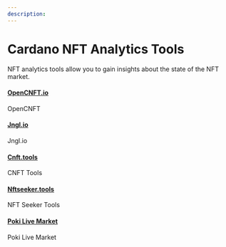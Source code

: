 ```yaml
---
description: 
---
```


# Cardano NFT Analytics Tools

NFT analytics tools allow you to gain insights about the state of the NFT market.

#### [OpenCNFT.io](https://opencnft.io/) 
OpenCNFT 

#### [Jngl.io](https://www.jngl.io/)
Jngl.io 

#### [Cnft.tools](https://cnft.tools/)
CNFT Tools 

#### [Nftseeker.tools](https://nftseeker.tools/)
NFT Seeker Tools

#### [Poki Live Market](https://www.getpoki.com/live-market)
Poki Live Market
